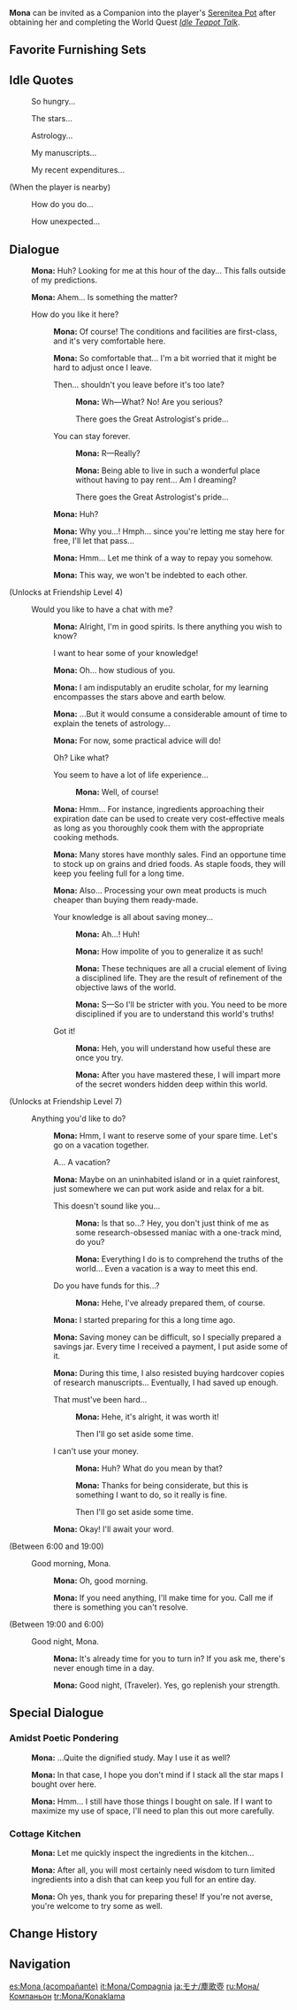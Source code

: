{{CharacterTabs}}
{{Furnishing Infobox
|title          = Mona
|id             = 368128
|image          = Character Mona Thumb.png
|category       = Companion
|subcategory    = Companion
|quality        = 5
|adeptal_energy = 300
|load           = 1200
|description    = Character In-Residence
}}
'''Mona''' can be invited as a Companion into the player's [[Serenitea Pot]] after obtaining her and completing the World Quest ''[[Idle Teapot Talk]]''.

==Favorite Furnishing Sets==
{{HousingCompanion|favorite}}
{{Companion Favor Table}}

==Idle Quotes==
{{Dialogue start}}
: {{DIcon|Idle}} So hungry...
: {{DIcon|Idle}} The stars...
: {{DIcon|Idle}} Astrology...
: {{DIcon|Idle}} My manuscripts...
: {{DIcon|Idle}} My recent expenditures...

;(When the player is nearby)
: {{DIcon|Idle}} How do you do...
: {{DIcon|Idle}} How unexpected...
{{Dialogue end}}

==Dialogue==
{{Dialogue start}}
:{{A|vo mona mimitomo hello 01.ogg}} '''Mona:''' Huh? Looking for me at this hour of the day... This falls outside of my predictions.
:{{A|vo mona mimitomo hello 02.ogg}} '''Mona:''' Ahem... Is something the matter?
:{{DIcon}} How do you like it here?
::{{A|vo mona mimitomo friendship1 01.ogg}} '''Mona:''' Of course! The conditions and facilities are first-class, and it's very comfortable here.
::{{A|vo mona mimitomo friendship1 02.ogg}} '''Mona:''' So comfortable that... I'm a bit worried that it might be hard to adjust once I leave.
::{{DIcon}} Then... shouldn't you leave before it's too late?
:::{{A|vo mona mimitomo friendship1 03a.ogg}} '''Mona:''' Wh&mdash;What? No! Are you serious?
:::{{DIcon}} There goes the Great Astrologist's pride...
::{{DIcon}} You can stay forever.
:::{{A|vo mona mimitomo friendship1 03b 1.ogg}} '''Mona:''' R&mdash;Really?
:::{{A|vo mona mimitomo friendship1 03b 2.ogg}} '''Mona:''' Being able to live in such a wonderful place without having to pay rent... Am I dreaming?
:::{{DIcon}} There goes the Great Astrologist's pride...
::{{A|vo mona mimitomo friendship1 04.ogg}} '''Mona:''' Huh?
::{{A|vo mona mimitomo friendship1 05.ogg}} '''Mona:''' Why you...! Hmph... since you're letting me stay here for free, I'll let that pass...
::{{A|vo mona mimitomo friendship1 06.ogg}} '''Mona:''' Hmm... Let me think of a way to repay you somehow.
::{{A|vo mona mimitomo friendship1 07.ogg}} '''Mona:''' This way, we won't be indebted to each other.
;(Unlocks at Friendship Level 4)
:{{DIcon}} Would you like to have a chat with me?
::{{A|vo mona mimitomo friendship2 01.ogg}} '''Mona:''' Alright, I'm in good spirits. Is there anything you wish to know?
::{{DIcon}} I want to hear some of your knowledge!
::{{A|vo mona mimitomo friendship2 02.ogg}} '''Mona:''' Oh... how studious of you.
::{{A|vo mona mimitomo friendship2 03.ogg}} '''Mona:''' I am indisputably an erudite scholar, for my learning encompasses the stars above and earth below.
::{{A|vo mona mimitomo friendship2 04.ogg}} '''Mona:''' ...But it would consume a considerable amount of time to explain the tenets of astrology...
::{{A|vo mona mimitomo friendship2 05.ogg}} '''Mona:''' For now, some practical advice will do!
::{{DIcon}} Oh? Like what?
::{{DIcon}} You seem to have a lot of life experience...
:::{{A|vo mona mimitomo friendship2 06b.ogg}} '''Mona:''' Well, of course!
::{{A|vo mona mimitomo friendship2 07.ogg}} '''Mona:''' Hmm... For instance, ingredients approaching their expiration date can be used to create very cost-effective meals as long as you thoroughly cook them with the appropriate cooking methods.
::{{A|vo mona mimitomo friendship2 08.ogg}} '''Mona:''' Many stores have monthly sales. Find an opportune time to stock up on grains and dried foods. As staple foods, they will keep you feeling full for a long time.
::{{A|vo mona mimitomo friendship2 09.ogg}} '''Mona:''' Also... Processing your own meat products is much cheaper than buying them ready-made.
::{{DIcon}} Your knowledge is all about saving money...
:::{{A|vo mona mimitomo friendship2 10a 1.ogg}} '''Mona:''' Ah...! Huh!
:::{{A|vo mona mimitomo friendship2 10a 2.ogg}} '''Mona:''' How impolite of you to generalize it as such!
:::{{A|vo mona mimitomo friendship2 10a 3.ogg}} '''Mona:''' These techniques are all a crucial element of living a disciplined life. They are the result of refinement of the objective laws of the world.
:::{{A|vo mona mimitomo friendship2 10a 4.ogg}} '''Mona:''' S&mdash;So I'll be stricter with you. You need to be more disciplined if you are to understand this world's truths!
::{{DIcon}} Got it!
:::{{A|vo mona mimitomo friendship2 10b 1.ogg}} '''Mona:''' Heh, you will understand how useful these are once you try.
:::{{A|vo mona mimitomo friendship2 10b 2.ogg}} '''Mona:''' After you have mastered these, I will impart more of the secret wonders hidden deep within this world.
;(Unlocks at Friendship Level 7)
:{{DIcon}} Anything you'd like to do?
::{{A|vo mona mimitomo friendship3 01.ogg}} '''Mona:''' Hmm, I want to reserve some of your spare time. Let's go on a vacation together.
::{{DIcon}} A... A vacation?
::{{A|vo mona mimitomo friendship3 02.ogg}} '''Mona:''' Maybe on an uninhabited island or in a quiet rainforest, just somewhere we can put work aside and relax for a bit.
::{{DIcon}} This doesn't sound like you...
:::{{A|vo mona mimitomo friendship3 03a 1.ogg}} '''Mona:''' Is that so...? Hey, you don't just think of me as some research-obsessed maniac with a one-track mind, do you?
:::{{A|vo mona mimitomo friendship3 03a 2.ogg}} '''Mona:''' Everything I do is to comprehend the truths of the world... Even a vacation is a way to meet this end.
::{{DIcon}} Do you have funds for this...?
:::{{A|vo mona mimitomo friendship3 03b.ogg}} '''Mona:''' Hehe, I've already prepared them, of course.
::{{A|vo mona mimitomo friendship3 04.ogg}} '''Mona:''' I started preparing for this a long time ago.
::{{A|vo mona mimitomo friendship3 05.ogg}} '''Mona:''' Saving money can be difficult, so I specially prepared a savings jar. Every time I received a payment, I put aside some of it.
::{{A|vo mona mimitomo friendship3 06.ogg}} '''Mona:''' During this time, I also resisted buying hardcover copies of research manuscripts... Eventually, I had saved up enough.
::{{DIcon}} That must've been hard...
:::{{A|vo mona mimitomo friendship3 07a.ogg}} '''Mona:''' Hehe, it's alright, it was worth it!
:::{{DIcon}} Then I'll go set aside some time.
::{{DIcon}} I can't use your money.
:::{{A|vo mona mimitomo friendship3 07b 1.ogg}} '''Mona:''' Huh? What do you mean by that?
:::{{A|vo mona mimitomo friendship3 07b 2.ogg}} '''Mona:''' Thanks for being considerate, but this is something I want to do, so it really is fine.
:::{{DIcon}} Then I'll go set aside some time.
::{{A|vo mona mimitomo friendship3 08.ogg}} '''Mona:''' Okay! I'll await your word.
;<nowiki>(Between 6:00 and 19:00)</nowiki>
:{{DIcon}} Good morning, Mona.
::{{A|vo mona mimitomo morning 01.ogg}} '''Mona:''' Oh, good morning.
::{{A|vo mona mimitomo morning 02.ogg}} '''Mona:''' If you need anything, I'll make time for you. Call me if there is something you can't resolve.
;<nowiki>(Between 19:00 and 6:00)</nowiki>
:{{DIcon}} Good night, Mona.
::{{A|vo mona mimitomo night 01.ogg}} '''Mona:''' It's already time for you to turn in? If you ask me, there's never enough time in a day.
::{{A|vo mona mimitomo night 02.ogg}} '''Mona:''' Good night, (Traveler). Yes, go replenish your strength.
{{Dialogue end}}

==Special Dialogue==
{{HousingCompanion|special}}

===Amidst Poetic Pondering===
{{Dialogue start}}
:{{A|vo mimitomo md mona study 01.ogg}} '''Mona:''' ...Quite the dignified study. May I use it as well?
:{{A|vo mimitomo md mona study 02.ogg}} '''Mona:''' In that case, I hope you don't mind if I stack all the star maps I bought over here.
:{{A|vo mimitomo md mona study 03.ogg}} '''Mona:''' Hmm... I still have those things I bought on sale. If I want to maximize my use of space, I'll need to plan this out more carefully.
{{Dialogue end}}

===Cottage Kitchen===
{{Dialogue start}}
:{{A|vo mimitomo md mona kitchen 01.ogg}} '''Mona:''' Let me quickly inspect the ingredients in the kitchen...
:{{A|vo mimitomo md mona kitchen 02.ogg}} '''Mona:''' After all, you will most certainly need wisdom to turn limited ingredients into a dish that can keep you full for an entire day.
:{{A|vo mimitomo md mona kitchen 03.ogg}} '''Mona:''' Oh yes, thank you for preparing these! If you're not averse, you're welcome to try some as well.
{{Dialogue end}}

==Change History==
{{Change History|1.6}}

==Navigation==
{{Furnishing Navbox/Living|Companion}}

[[es:Mona (acompañante)]]
[[it:Mona/Compagnia]]
[[ja:モナ/塵歌壺]]
[[ru:Мона/Компаньон]]
[[tr:Mona/Konaklama]]